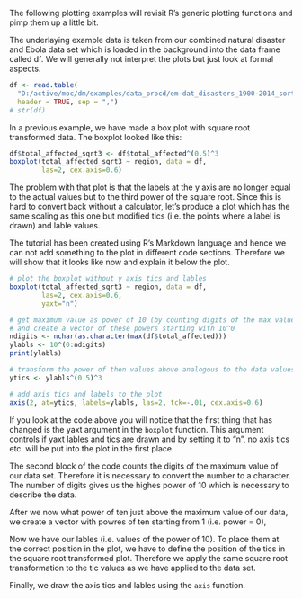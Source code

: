<!---
Version: "2013-10-23"
Copyright (C) 2013 Thomas Nauss, GNU GPL (>=3)
-->

The following plotting examples will revisit R's generic plotting functions
and pimp them up a little bit.

The underlaying example data is taken from our combined natural disaster and 
Ebola data set which is loaded in the background into the data frame called df. 
We will generally not interpret the plots but just look at formal aspects.

```r
df <- read.table(
  "D:/active/moc/dm/examples/data_procd/em-dat_disasters_1900-2014_sorted.csv", 
  header = TRUE, sep = ",")
# str(df)
```

In a previous example, we have made a box plot with square root transformed
data. The boxplot looked like this:
```r
df$total_affected_sqrt3 <- df$total_affected^(0.5)^3
boxplot(total_affected_sqrt3 ~ region, data = df,
        las=2, cex.axis=0.6)
```

The problem with that plot is that the labels at the y axis are no longer equal
to the actual values but to the third power of the square root. Since this is
hard to convert back without a calculator, let's produce a plot which has the
same scaling as this one but modified tics (i.e. the points where a label is 
drawn) and lable values.

The tutorial has been created using R's Markdown language and hence we can 
not add something to the plot in different code sections. Therefore we will
show that it looks like now and explain it below the plot.
```r
# plot the boxplot without y axis tics and lables
boxplot(total_affected_sqrt3 ~ region, data = df,
        las=2, cex.axis=0.6, 
        yaxt="n")

# get maximum value as power of 10 (by counting digits of the max value)
# and create a vector of these powers starting with 10^0
ndigits <- nchar(as.character(max(df$total_affected)))
ylabls <- 10^(0:ndigits)
print(ylabls)

# transform the power of then values above analogous to the data values
ytics <- ylabls^(0.5)^3

# add axis tics and labels to the plot
axis(2, at=ytics, labels=ylabls, las=2, tck=-.01, cex.axis=0.6)
```
If you look at the code above you will notice that the first thing that has
changed is the yaxt argument in the `boxplot` function. This argument controls
if yaxt lables and tics are drawn and by setting it to "n", no axis tics etc.
will be put into the plot in the first place.

The second block of the code counts the digits of the maximum value of our data
set. Therefore it is necessary to convert the number to a character. The number
of digits gives us the highes power of 10 which is necessary to describe the data.

After we now what power of ten just above the maximum value of our data, we create
a vector with powres of ten starting from 1 (i.e. power = 0),

Now we have our lables (i.e. values of the power of 10). To place them at the
correct position in the plot, we have to define the position of the tics in the
square root transformed plot. Therefore we apply the same square root transformation
to the tic values as we have applied to the data set.

Finally, we draw the axis tics and lables using the `axis` function.
